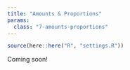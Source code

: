 ```yaml
---
title: "Amounts & Proportions"
params:
  class: "7-amounts-proportions"
---
```


```r
source(here::here("R", "settings.R"))
```

Coming soon!
